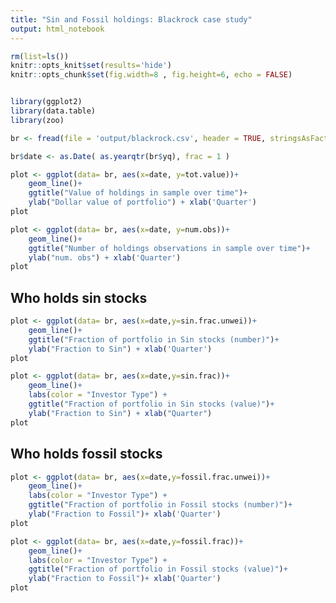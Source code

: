 ```yaml
---
title: "Sin and Fossil holdings: Blackrock case study"
output: html_notebook
---
```




```r
rm(list=ls())
knitr::opts_knit$set(results='hide')
knitr::opts_chunk$set(fig.width=8 , fig.height=6, echo = FALSE) 


library(ggplot2)
library(data.table)
library(zoo)
```


```r

br <- fread(file = 'output/blackrock.csv', header = TRUE, stringsAsFactors = FALSE)[order(yq)]

br$date <- as.Date( as.yearqtr(br$yq), frac = 1 )

```

```r
plot <- ggplot(data= br, aes(x=date, y=tot.value))+
    geom_line()+
    ggtitle("Value of holdings in sample over time")+
    ylab("Dollar value of portfolio") + xlab('Quarter')
plot
```

```r
plot <- ggplot(data= br, aes(x=date, y=num.obs))+
    geom_line()+
    ggtitle("Number of holdings observations in sample over time")+
    ylab("num. obs") + xlab('Quarter')
plot
```
## Who holds sin stocks
```r
plot <- ggplot(data= br, aes(x=date,y=sin.frac.unwei))+
    geom_line()+
    ggtitle("Fraction of portfolio in Sin stocks (number)")+
    ylab("Fraction to Sin") + xlab('Quarter')
plot
```
```r
plot <- ggplot(data= br, aes(x=date,y=sin.frac))+
    geom_line()+
    labs(color = "Investor Type") +
    ggtitle("Fraction of portfolio in Sin stocks (value)")+
    ylab("Fraction to Sin") + xlab("Quarter")
plot
```
## Who holds fossil stocks
```r
plot <- ggplot(data= br, aes(x=date,y=fossil.frac.unwei))+
    geom_line()+
    labs(color = "Investor Type") +
    ggtitle("Fraction of portfolio in Fossil stocks (number)")+
    ylab("Fraction to Fossil")+ xlab('Quarter')
plot
```
```r
plot <- ggplot(data= br, aes(x=date,y=fossil.frac))+
    geom_line()+
    labs(color = "Investor Type") +
    ggtitle("Fraction of portfolio in Fossil stocks (value)")+
    ylab("Fraction to Fossil")+ xlab('Quarter')
plot
```